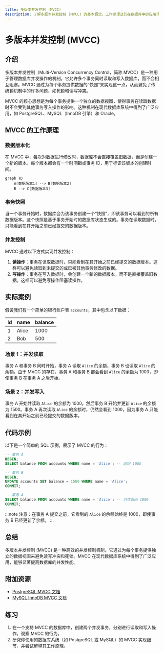```yaml
---
title: 多版本并发控制 (MVCC)
description: 了解多版本并发控制 (MVCC) 的基本概念、工作原理及其在数据库中的应用场景。
---
```


# 多版本并发控制 (MVCC)

## 介绍

多版本并发控制（Multi-Version Concurrency Control，简称 MVCC）是一种用于管理数据库并发操作的机制。它允许多个事务同时读取和写入数据库，而不会相互阻塞。MVCC 通过为每个事务提供数据的“快照”来实现这一点，从而避免了传统锁机制中的许多问题，如死锁和读写冲突。

MVCC 的核心思想是为每个事务提供一个独立的数据视图，使得事务在读取数据时不会受到其他事务写入操作的影响。这种机制在现代数据库系统中得到了广泛应用，如 PostgreSQL、MySQL（InnoDB 引擎）和 Oracle。

## MVCC 的工作原理

### 数据版本化

在 MVCC 中，每次对数据进行修改时，数据库不会直接覆盖旧数据，而是创建一个新的版本。每个版本都会有一个时间戳或事务 ID，用于标识该版本的创建时间。

```mermaid
graph TD
    A[数据版本1] --> B[数据版本2]
    B --> C[数据版本3]
```

### 事务快照

当一个事务开始时，数据库会为该事务创建一个“快照”，即该事务可以看到的所有数据版本。这个快照是基于事务开始时的数据库状态生成的。事务在读取数据时，只能看到在其开始之前已经提交的数据版本。

### 并发控制

MVCC 通过以下方式实现并发控制：

1. **读操作**：事务在读取数据时，只能看到在其开始之前已经提交的数据版本。这样可以避免读取到未提交的或已被其他事务修改的数据。
2. **写操作**：事务在写入数据时，会创建一个新的数据版本，而不是直接覆盖旧数据。这样可以避免写操作阻塞读操作。

## 实际案例

假设我们有一个简单的银行账户表 `accounts`，其中包含以下数据：

| id | name  | balance |
|----|-------|---------|
| 1  | Alice | 1000    |
| 2  | Bob   | 500     |

### 场景 1：并发读取

事务 A 和事务 B 同时开始，事务 A 读取 `Alice` 的余额，事务 B 也读取 `Alice` 的余额。由于 MVCC 的存在，事务 A 和事务 B 都会看到 `Alice` 的余额为 1000，即使事务 B 在事务 A 之后开始。

### 场景 2：并发写入

事务 A 开始并读取 `Alice` 的余额为 1000，然后事务 B 开始并更新 `Alice` 的余额为 1500。事务 A 再次读取 `Alice` 的余额时，仍然会看到 1000，因为事务 A 只能看到在其开始之前已经提交的数据版本。

## 代码示例

以下是一个简单的 SQL 示例，展示了 MVCC 的行为：

```sql
-- 事务 A
BEGIN;
SELECT balance FROM accounts WHERE name = 'Alice'; -- 返回 1000

-- 事务 B
BEGIN;
UPDATE accounts SET balance = 1500 WHERE name = 'Alice';
COMMIT;

-- 事务 A
SELECT balance FROM accounts WHERE name = 'Alice'; -- 仍然返回 1000
COMMIT;
```

:::note
注意：在事务 A 提交之前，它看到的 `Alice` 的余额始终是 1000，即使事务 B 已经更新了余额。
:::

## 总结

多版本并发控制 (MVCC) 是一种高效的并发控制机制，它通过为每个事务提供独立的数据视图来避免读写冲突和死锁。MVCC 在现代数据库系统中得到了广泛应用，能够显著提高数据库的并发性能。

## 附加资源

- [PostgreSQL MVCC 文档](https://www.postgresql.org/docs/current/mvcc.html)
- [MySQL InnoDB MVCC 文档](https://dev.mysql.com/doc/refman/8.0/en/innodb-multi-versioning.html)

## 练习

1. 在一个支持 MVCC 的数据库中，创建两个并发事务，分别进行读取和写入操作，观察 MVCC 的行为。
2. 研究你使用的数据库系统（如 PostgreSQL 或 MySQL）的 MVCC 实现细节，并尝试解释其工作原理。
